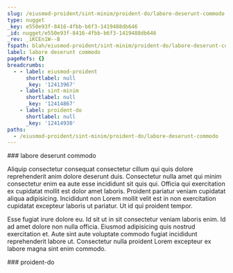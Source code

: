 ```yaml
---
slug: /eiusmod-proident/sint-minim/proident-do/labore-deserunt-commodo
type: nugget
_key: e550e93f-8416-4fbb-b6f3-1419488db646
_id: nugget/e550e93f-8416-4fbb-b6f3-1419488db646
_rev: _iKCEn1W--B
fspath: blah/eiusmod-proident/sint-minim/proident-do/labore-deserunt-commodo.md
label: labore deserunt commodo
pageRefs: {}
breadcrumbs:
  - - label: eiusmod-proident
      shortlabel: null
      _key: '12413967'
    - label: sint-minim
      shortlabel: null
      _key: '12414867'
    - label: proident-do
      shortlabel: null
      _key: '12414930'
paths:
  - /eiusmod-proident/sint-minim/proident-do/labore-deserunt-commodo
---
```


<NuggetArea>
<Nugget slug="/eiusmod-proident/sint-minim/proident-do/labore-deserunt-commodo" type="nugget" _key="e550e93f-8416-4fbb-b6f3-1419488db646" _id="nugget/e550e93f-8416-4fbb-b6f3-1419488db646" _rev="_iKCEn1W--B" fspath="blah/eiusmod-proident/sint-minim/proident-do/labore-deserunt-commodo.md" label="labore deserunt commodo" paths="/eiusmod-proident/sint-minim/proident-do/labore-deserunt-commodo">
<NuggetBody>
### labore deserunt commodo

Aliquip consectetur consequat consectetur cillum qui quis dolore reprehenderit anim dolore deserunt duis. Consectetur nulla amet qui minim consectetur enim ea aute esse incididunt sit quis qui. Officia qui exercitation ex cupidatat mollit est dolor amet laboris. Proident pariatur veniam cupidatat aliqua adipisicing. Incididunt non Lorem mollit velit est in non exercitation cupidatat excepteur laboris ut pariatur. Ut id qui proident tempor.

Esse fugiat irure dolore eu. Id sit ut in sit consectetur veniam laboris enim. Id ad amet dolore non nulla officia. Eiusmod adipisicing quis nostrud exercitation et. Aute sint aute voluptate commodo fugiat incididunt reprehenderit labore ut. Consectetur nulla proident Lorem excepteur ex labore magna sint enim commodo.

</NuggetBody>
<Breadcrumbs>
<Crumbs>
<Crumb _key="12413967" label="eiusmod-proident" /><Crumb _key="12414867" label="sint-minim" /><Crumb _key="12414930" label="proident-do" />
</Crumbs>
</Breadcrumbs>
</Nugget>

<NuggetsInbound>
</NuggetsInbound>
<NuggetsOutbound>
</NuggetsOutbound>
</NuggetArea>
<PassagesInbound>
<Passage direction="inbound" type="passage" _key="12414930" _id="passage/12414930" _rev="_iKCEn1W---" label="proident-do" passage="proident-do" fspath="blah/eiusmod-proident/sint-minim/proident-do" paths="/eiusmod-proident/sint-minim/proident-do" slug="/eiusmod-proident/sint-minim/proident-do">
<NuggetBody>
### proident-do

</NuggetBody>
<Breadcrumbs>
<Crumbs>
<Crumb _key="12413967" label="eiusmod-proident" /><Crumb _key="12414867" label="sint-minim" />
</Crumbs>
</Breadcrumbs>
</Passage>

</PassagesInbound>
<PassagesOutbound>
</PassagesOutbound>